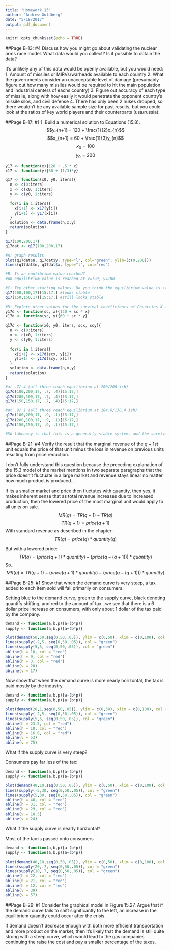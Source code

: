 ```yaml
---
title: "Homework 15"
author: "Andrew Goldberg"
date: "5/18/2017"
output: pdf_document
---
```


```r
knitr::opts_chunk$set(echo = TRUE)
```

##Page B-13: #4 
Discuss how you might go about validating the nuclear arms race model. What data would you collect? Is it possible to obtain the data? 

It's unlikely any of this data would be openly available, but you would need:
1. Amount of missiles or MIRVs/warheads available to each country
2. What the governments consider an unacceptable level of damage (presumably figure out how many missiles would be required to hit the main population and industrial centers of eachs country)
3. Figure out accuracy of each type of missile, along with how easily it would penetrate the opponent country's missile silos, and civil defense
4. There has only been 2 nukes dropped, so there wouldn't be any available sample size for past results, but you could look at the ratios of key world players and their counterparts (usa/russia). 

##Page B-17: #1
1. Build a numerical solution to Equations (15.8).
$$y_{n+1} = 120 + \frac{1}{2}x_{n}$$
$$x_{n+1} = 60 + \frac{1}{3}y_{n}$$
$$x_{0}=100$$
$$y_{0}=200$$

```r
y17 <- function(x){120 + .5 * x}
x17 <- function(y){60 + (1/3)*y}

q17 <- function(x0, y0, iters){
  n <- c(0:iters)
  x <- c(x0, 1:iters)
  y <- c(y0, 1:iters)
  
  for(i in 1:iters){
    x[i+1] <- x17(y[i])
    y[i+1] <- y17(x[i])
  }
  solution <- data.frame(n,x,y)
  return(solution)
}

q17(100,200,17)
q17dat <- q17(100,200,17)

#A: graph results
plot(q17dat$n, q17dat$y, type="l", col="green", ylim=(c(0,200)))
lines(q17dat$n, q17dat$x, type="l", col="red")

#B: Is an equlibrium value reached?
#An equilibrium value is reached at x=120, y=180

#C: Try other starting values. Do you think the equilibrium value is stable?
q17(200,100,17)[15:17,] #looks stable
q17(150,150,17)[15:17,] #still looks stable

#D: Explore other values for the survival coefficients of Countries X and Y . Describe your results.
y17d <- function(sc, x){120 + sc * x}
x17d <- function(sc, y){60 + sc * y}

q17d <- function(x0, y0, iters, scx, scy){
  n <- c(0:iters)
  x <- c(x0, 1:iters)
  y <- c(y0, 1:iters)
  
  for(i in 1:iters){
    x[i+1] <- x17d(scx, y[i])
    y[i+1] <- y17d(scy, x[i])
  }
  solution <- data.frame(n,x,y)
  return(solution)
}

#at .7/.4 (all three reach equilibrium at 200/200 ish)
q17d(100,200,17, .7, .4)[15:17,] 
q17d(200,100,17, .7, .4)[15:17,] 
q17d(150,150,17, .7, .4)[15:17,] 

#at .9/.1 (all three reach equilibrium at 184.6/138.4 ish)
q17d(100,200,17, .9, .1)[15:17,] 
q17d(200,100,17, .9, .1)[15:17,] 
q17d(150,150,17, .9, .1)[15:17,] 

#So takeaway is that this is a generally stable system, and the survival coefficient defines the equlibrium values
```

##Page B-21: #4
Verify the result that the marginal revenue of the $q+1st$ unit equals the price of that unit minus the loss in revenue on previous units resulting from price reduction.

I don't fully understand this question because the preceding explanation of the 15.3 model of the market mentions in two separate paragraphs that the price doesn't fluctuate in a large market and revenue stays linear no matter how much product is produced...

If its a smaller market and price then fluctutes with quantity, then yes, it makes inherent sense that as total revenue increases due to increased production, then the lowered price of the most marginal unit would apply to all units on sale. 
$$MR(q) = TR(q+1) - TR(q)$$
$$TR(q+1) = price(q+1)$$
With standard revenue as described in the chapter:
$$TR(q) = price(q) * quantity(q)$$

But with a lowered price:
$$TR(q) = (price(q+1)*quantity) - (price(q - (q+1)))*quantity)$$
So..
$$MR(q) = TR(q+1) - (price(q+1)*quantity) - (price(q - (q+1)))*quantity)$$

##Page B-25: #1
Show that when the demand curve is very steep, a tax added to each item sold will fall primarily on consumers. 

Setting blue to the demand curve, green to the supply curve, black denoting quantify shifting, and red to the amount of tax...we see that there is a 6 dollar price increase on consumers, with only about 1 dollar of the tax paid by the company. 
```r
demand <- function(a,b,p){a-(b*p)}
supply <- function(a,b,p){a+(b*p)}

plot(demand(50,50,seq(0,50,.05)), ylim = c(0,50), xlim = c(0,100), col = "blue")
lines(supply(-2,5, seq(0,50,.05)), col = "green")
lines(supply(5,5, seq(0,50,.05)), col = "green")
abline(h = 10, col = "red")
abline(h = 9, col = "red")
abline(h = 3, col = "red")
abline(v = 20)
abline(v = 17)
```

Now show that when the demand curve is more nearly horizontal, the tax is paid mostly by the industry. 
```r
demand <- function(a,b,p){a-(b*p)}
supply <- function(a,b,p){a+(b*p)}

plot(demand(20,1,seq(0,50,.05)), ylim = c(0,50), xlim = c(0,100), col = "blue")
lines(supply(-2,5, seq(0,50,.05)), col = "green")
lines(supply(5,5, seq(0,50,.05)), col = "green")
abline(h = 23.5, col = "red")
abline(h = 18, col = "red")
abline(h = 16.6, col = "red")
abline(v = 53)
abline(v = 75)
```
What if the supply curve is very steep? 

Consumers pay far less of the tax:
```r
demand <- function(a,b,p){a-(b*p)}
supply <- function(a,b,p){a+(b*p)}

plot(demand(40,10,seq(0,50,.05)), ylim = c(0,50), xlim = c(0,100), col = "blue")
lines(supply(-5,30, seq(0,50,.05)), col = "green")
lines(supply(5,30, seq(0,50,.05)), col = "green")
abline(h = 40, col = "red")
abline(h = 31, col = "red")
abline(h = 29, col = "red")
abline(v = 18.5)
abline(v = 24)
```
What if the supply curve is nearly horizontal?

Most of the tax is passed onto consumers
```r
demand <- function(a,b,p){a-(b*p)}
supply <- function(a,b,p){a+(b*p)}

plot(demand(40,10,seq(0,50,.05)), ylim = c(0,50), xlim = c(0,100), col = "blue")
lines(supply(20,.7, seq(0,50,.05)), col = "green")
lines(supply(10,.7, seq(0,50,.05)), col = "green")
abline(h = 22, col = "red")
abline(h = 21, col = "red")
abline(h = 12, col = "red")
abline(v = 39)
abline(v = 57)
```
##Page B-29: #1
Consider the graphical model in Figure 15.27. Argue that if the demand curve fails to shift significantly to the left, an increase in the equilibrium quantity could occur after the crisis.

If demand doesn't decrease enough with both more efficient transportation and more product on the market, then it's likely that the demand is still quite strong with a steep curve, which would lead to the gas companies continuing the raise the cost and pay a smaller percentage of the taxes. 
